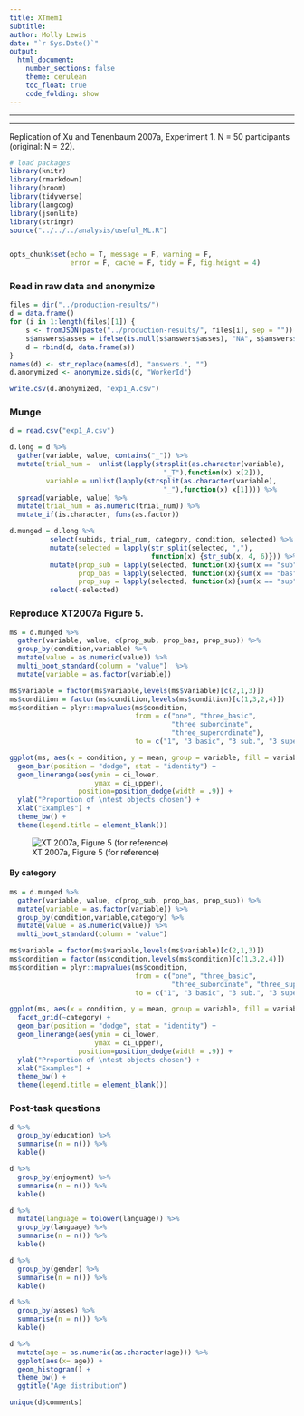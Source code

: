 ```yaml
---
title: XTmem1
subtitle: 
author: Molly Lewis 
date: "`r Sys.Date()`"
output: 
  html_document:
    number_sections: false
    theme: cerulean
    toc_float: true
    code_folding: show
---
```

  
******
******

Replication of Xu and Tenenbaum 2007a, Experiment 1. N = 50 participants (original: N = 22).

```r
# load packages
library(knitr)
library(rmarkdown)
library(broom)
library(tidyverse) 
library(langcog)
library(jsonlite)
library(stringr)
source("../../../analysis/useful_ML.R")


opts_chunk$set(echo = T, message = F, warning = F, 
               error = F, cache = F, tidy = F, fig.height = 4)
```  

### Read in raw data and anonymize
```r
files = dir("../production-results/")
d = data.frame()
for (i in 1:length(files)[1]) {
    s <- fromJSON(paste("../production-results/", files[i], sep = ""))
    s$answers$asses = ifelse(is.null(s$answers$asses), "NA", s$answers$asses)
    d = rbind(d, data.frame(s))
}
names(d) <- str_replace(names(d), "answers.", "")
d.anonymized <- anonymize.sids(d, "WorkerId")

write.csv(d.anonymized, "exp1_A.csv")
```

### Munge
```r
d = read.csv("exp1_A.csv")

d.long = d %>%
  gather(variable, value, contains("_")) %>%
  mutate(trial_num =  unlist(lapply(strsplit(as.character(variable),
                                      "_T"),function(x) x[2])),
         variable = unlist(lapply(strsplit(as.character(variable),
                                      "_"),function(x) x[1]))) %>%
  spread(variable, value) %>%
  mutate(trial_num = as.numeric(trial_num)) %>%
  mutate_if(is.character, funs(as.factor)) 

d.munged = d.long %>%
          select(subids, trial_num, category, condition, selected) %>%
          mutate(selected = lapply(str_split(selected, ","), 
                                   function(x) {str_sub(x, 4, 6)})) %>%
          mutate(prop_sub = lapply(selected, function(x){sum(x == "sub")/2}),
                 prop_bas = lapply(selected, function(x){sum(x == "bas")/2}),
                 prop_sup = lapply(selected, function(x){sum(x == "sup")/4})) %>%
          select(-selected)
```

### Reproduce XT2007a Figure 5.
```r
ms = d.munged %>%
  gather(variable, value, c(prop_sub, prop_bas, prop_sup)) %>%
  group_by(condition,variable) %>%
  mutate(value = as.numeric(value)) %>%
  multi_boot_standard(column = "value")  %>%
  mutate(variable = as.factor(variable))

ms$variable = factor(ms$variable,levels(ms$variable)[c(2,1,3)])
ms$condition = factor(ms$condition,levels(ms$condition)[c(1,3,2,4)])
ms$condition = plyr::mapvalues(ms$condition,
                               from = c("one", "three_basic", 
                                        "three_subordinate",
                                        "three_superordinate"), 
                               to = c("1", "3 basic", "3 sub.", "3 super."))

ggplot(ms, aes(x = condition, y = mean, group = variable, fill = variable)) +
  geom_bar(position = "dodge", stat = "identity") +
  geom_linerange(aes(ymin = ci_lower, 
                     ymax = ci_upper), 
                 position=position_dodge(width = .9)) +
  ylab("Proportion of \ntest objects chosen") +
  xlab("Examples") +
  theme_bw() +
  theme(legend.title = element_blank())
```

![XT 2007a, Figure 5 (for reference)](xtfig5.png)

#### By category
```r
ms = d.munged %>%
  gather(variable, value, c(prop_sub, prop_bas, prop_sup)) %>%
  mutate(variable = as.factor(variable)) %>%
  group_by(condition,variable,category) %>%
  mutate(value = as.numeric(value)) %>%
  multi_boot_standard(column = "value") 

ms$variable = factor(ms$variable,levels(ms$variable)[c(2,1,3)])
ms$condition = factor(ms$condition,levels(ms$condition)[c(1,3,2,4)])
ms$condition = plyr::mapvalues(ms$condition,
                               from = c("one", "three_basic", 
                                        "three_subordinate", "three_superordinate"), 
                               to = c("1", "3 basic", "3 sub.", "3 super."))

ggplot(ms, aes(x = condition, y = mean, group = variable, fill = variable)) +
  facet_grid(~category) +
  geom_bar(position = "dodge", stat = "identity") +
  geom_linerange(aes(ymin = ci_lower, 
                     ymax = ci_upper), 
                 position=position_dodge(width = .9)) +
  ylab("Proportion of \ntest objects chosen") +
  xlab("Examples") +
  theme_bw() +
  theme(legend.title = element_blank())
```

### Post-task questions
```r
d %>%
  group_by(education) %>%
  summarise(n = n()) %>%
  kable()

d %>%
  group_by(enjoyment) %>%
  summarise(n = n()) %>%
  kable()

d %>%
  mutate(language = tolower(language)) %>%
  group_by(language) %>%
  summarise(n = n()) %>%
  kable()

d %>%
  group_by(gender) %>%
  summarise(n = n()) %>%
  kable()

d %>%
  group_by(asses) %>%
  summarise(n = n()) %>%
  kable()

d %>%
  mutate(age = as.numeric(as.character(age))) %>%
  ggplot(aes(x= age)) +
  geom_histogram() +
  theme_bw() +
  ggtitle("Age distribution")

unique(d$comments)
```


